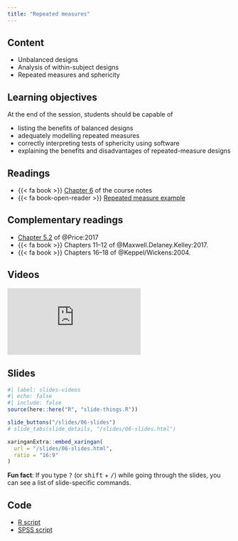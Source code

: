 ```yaml
---
title: "Repeated measures"
---
```


## Content

- Unbalanced designs
- Analysis of within-subject designs
- Repeated measures and sphericity

## Learning objectives

At the end of the session, students should be capable of

- listing the benefits of balanced designs
- adequately modelling repeated measures
- correctly interpreting tests of sphericity using software
- explaining the benefits and disadvantages of repeated-measure designs

## Readings

- {{< fa book >}} [Chapter 6](https://lbelzile.github.io/math80667a/repeated.html) of the course notes
- {{< fa book-open-reader >}} [Repeated measure example](/example/repeated.html)


## Complementary readings

- <i class="fas fa-book"></i> [Chapter 5.2 ](https://opentext.wsu.edu/carriecuttler/chapter/experimental-design/) of @Price:2017
- {{< fa book >}}  Chapters 11--12 of @Maxwell.Delaney.Kelley:2017.
- {{< fa book >}}  Chapters 16--18 of @Keppel/Wickens:2004.

## Videos


<div class="ratio ratio-16x9">
<iframe src="https://www.youtube.com/embed/Rss0bSmONz0" frameborder="0" allow="accelerometer; autoplay; encrypted-media; gyroscope; picture-in-picture" allowfullscreen>
</iframe>
</div>


## Slides

```r
#| label: slides-videos
#| echo: false
#| include: false
source(here::here("R", "slide-things.R"))
```

```r
slide_buttons("/slides/06-slides")
# slide_tabs(slide_details, "/slides/06-slides.html")
```

```r
xaringanExtra::embed_xaringan(
  url = "/slides/06-slides.html",
  ratio = "16:9"
)
```

:::{.callout-tip}
**Fun fact**: If you type <kbd>?</kbd> (or <kbd>shift</kbd> + <kbd>/</kbd>) while going through the slides, you can see a list of slide-specific commands.
:::


## Code


- [R script](/content/MATH80667A-06-content.R)
- [SPSS script](/content/MATH80667A-06-content.sps)


